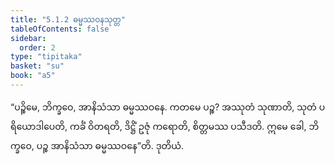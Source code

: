 ```yaml
---
title: "5.1.2 ဓမ္မဿဝနသုတ္တ"
tableOfContents: false
sidebar:
  order: 2
type: "tipitaka"
basket: "su"
book: "a5"
---
```



<DynamicBreadcrumb />

<Division number="202" book="a5" e="ch" v="16" p="216">

<Paragraph number="1194" book="a5">
“ပဉ္စိမေ, ဘိက္ခဝေ, အာနိသံသာ ဓမ္မဿဝနေ. ကတမေ ပဉ္စ? အဿုတံ သုဏာတိ, သုတံ ပရိယောဒါပေတိ, ကင်္ခံ ဝိတရတိ, ဒိဋ္ဌိံ ဥဇုံ ကရောတိ, စိတ္တမဿ ပသီဒတိ. ဣမေ ခေါ, ဘိက္ခဝေ, ပဉ္စ အာနိသံသာ ဓမ္မဿဝနေ”တိ.

</Paragraph>
</Division>

<Paragraph number="1195" type="center" book="a5">
ဒုတိယံ.
</Paragraph>
